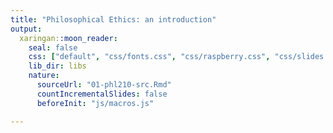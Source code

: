 ```yaml
---
title: "Philosophical Ethics: an introduction"
output:
  xaringan::moon_reader:
    seal: false
    css: ["default", "css/fonts.css", "css/raspberry.css", "css/slides.css"]
    lib_dir: libs
    nature:
      sourceUrl: "01-phl210-src.Rmd"
      countIncrementalSlides: false
      beforeInit: "js/macros.js" 

--- 
```


